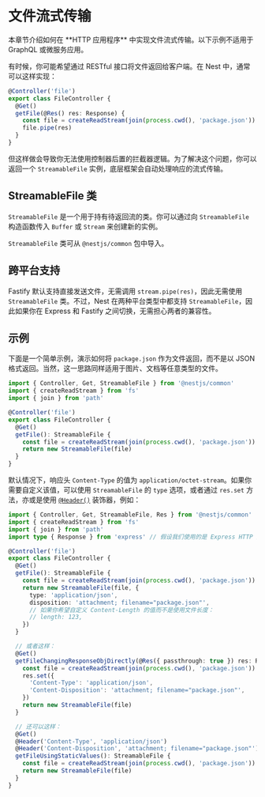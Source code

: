 # 文件流式传输

<CalloutInfo>
  本章节介绍如何在 **HTTP 应用程序** 中实现文件流式传输。以下示例不适用于 GraphQL 或微服务应用。
</CalloutInfo>

有时候，你可能希望通过 RESTful 接口将文件返回给客户端。在 Nest 中，通常可以这样实现：

```ts
@Controller('file')
export class FileController {
  @Get()
  getFile(@Res() res: Response) {
    const file = createReadStream(join(process.cwd(), 'package.json'))
    file.pipe(res)
  }
}
```

但这样做会导致你无法使用控制器后置的拦截器逻辑。为了解决这个问题，你可以返回一个 `StreamableFile` 实例，底层框架会自动处理响应的流式传输。

## StreamableFile 类

`StreamableFile` 是一个用于持有待返回流的类。你可以通过向 `StreamableFile` 构造函数传入 `Buffer` 或 `Stream` 来创建新的实例。

<CalloutInfo>

`StreamableFile` 类可从 `@nestjs/common` 包中导入。

</CalloutInfo>

## 跨平台支持

Fastify 默认支持直接发送文件，无需调用 `stream.pipe(res)`，因此无需使用 `StreamableFile` 类。不过，Nest 在两种平台类型中都支持 `StreamableFile`，因此如果你在 Express 和 Fastify 之间切换，无需担心两者的兼容性。

## 示例

下面是一个简单示例，演示如何将 `package.json` 作为文件返回，而不是以 JSON 格式返回。当然，这一思路同样适用于图片、文档等任意类型的文件。

```ts
import { Controller, Get, StreamableFile } from '@nestjs/common'
import { createReadStream } from 'fs'
import { join } from 'path'

@Controller('file')
export class FileController {
  @Get()
  getFile(): StreamableFile {
    const file = createReadStream(join(process.cwd(), 'package.json'))
    return new StreamableFile(file)
  }
}
```

默认情况下，响应头 `Content-Type` 的值为 `application/octet-stream`。如果你需要自定义该值，可以使用 `StreamableFile` 的 `type` 选项，或者通过 `res.set` 方法，亦或是使用 [`@Header()`](/controllers#设置响应头) 装饰器，例如：

```ts
import { Controller, Get, StreamableFile, Res } from '@nestjs/common'
import { createReadStream } from 'fs'
import { join } from 'path'
import type { Response } from 'express' // 假设我们使用的是 Express HTTP 适配器

@Controller('file')
export class FileController {
  @Get()
  getFile(): StreamableFile {
    const file = createReadStream(join(process.cwd(), 'package.json'))
    return new StreamableFile(file, {
      type: 'application/json',
      disposition: 'attachment; filename="package.json"',
      // 如果你希望自定义 Content-Length 的值而不是使用文件长度：
      // length: 123,
    })
  }

  // 或者这样：
  @Get()
  getFileChangingResponseObjDirectly(@Res({ passthrough: true }) res: Response): StreamableFile {
    const file = createReadStream(join(process.cwd(), 'package.json'))
    res.set({
      'Content-Type': 'application/json',
      'Content-Disposition': 'attachment; filename="package.json"',
    })
    return new StreamableFile(file)
  }

  // 还可以这样：
  @Get()
  @Header('Content-Type', 'application/json')
  @Header('Content-Disposition', 'attachment; filename="package.json"')
  getFileUsingStaticValues(): StreamableFile {
    const file = createReadStream(join(process.cwd(), 'package.json'))
    return new StreamableFile(file)
  }
}
```
